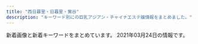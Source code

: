 ```yaml
---
title: "西日暮里・日暮里・鶯谷"
description: "キーワード別にの巨乳アジアン・チャイナエステ嬢情報をまとめました。"
---
```


新着画像と新着キーワードをまとめています。
2021年03月24日の情報です。

<DmmAffiliateIns />
<KeywordTable
  shops={
    [
    {
        "keywords": {},
        "url": "http://www.relax-mirai.info/",
        "img_links": [
            "http://www.relax-mirai.info/images/info02.jpg",
            "http://www.relax-mirai.info/images/info01.jpg",
            "http://www.relax-mirai.info/gals/risa1.jpg",
            "http://www.relax-mirai.info/images/m02.jpg",
            "http://www.relax-mirai.info/images/m03.jpg",
            "http://www.relax-mirai.info/images/qr.jpg",
            "http://www.relax-mirai.info/images/risa1.jpg",
            "http://www.relax-mirai.info/gals/kaka1.jpg",
            "http://www.relax-mirai.info/images/sayuri1.jpg",
            "http://www.relax-mirai.info/i/images/sayuri1.jpg",
            "http://www.relax-mirai.info/images/m04.jpg",
            "http://www.relax-mirai.info/images/momo1.jpg",
            "http://www.relax-mirai.info/gals/emi1.jpg",
            "http://www.relax-mirai.info/gals/aki1.jpg",
            "http://www.relax-mirai.info/i/images/momo1.jpg",
            "http://www.relax-mirai.info/i/120/sayuri1.jpg"
        ],
        "station": "\u65e5\u66ae\u91cc\u99c5\u6771\u53e3",
        "name": "\u672a\u6765"
    },
    {
        "station": "JR\u65e5\u66ae\u91cc\u99c5",
        "url": "http://www.night.ne.jp/tokyo/hayasi/",
        "name": "\u6797\u30de\u30c3\u30b5\u30fc\u30b8",
        "keywords": {},
        "img_links": [
            "http://www.night.ne.jp/tokyo/hayasi/img/view_6.jpg",
            "http://www.night.ne.jp/_format/P/img/over_msg_01.jpg",
            "http://www.night.ne.jp/nightnet/img/16.jpg",
            "http://www.night.ne.jp/tokyo/hayasi/img/view_3.jpg",
            "http://www.night.ne.jp/nightnet/img/2.jpg",
            "http://www.night.ne.jp/nightnet/img/17.jpg",
            "http://www.night.ne.jp/tokyo/hayasi/img/index_view.jpg",
            "http://www.night.ne.jp/nightnet/img/1.jpg",
            "http://www.night.ne.jp/nightnet/img/14.jpg",
            "http://www.night.ne.jp/_format/W/img/whats_view.jpg",
            "http://www.night.ne.jp/nightnet/img/7.jpg",
            "http://www.night.ne.jp/_format/P/img/over_msg_02.jpg",
            "http://www.night.ne.jp/nightnet/img/11.jpg",
            "http://www.night.ne.jp/tokyo/hayasi/img/view_5.jpg",
            "http://www.night.ne.jp/tokyo/hayasi/img/view_2.jpg",
            "http://www.night.ne.jp/tokyo/hayasi/img/view_4.jpg",
            "http://www.night.ne.jp/_format/P/img/index_enter_1.jpg",
            "http://www.night.ne.jp/nightnet/img/8.jpg",
            "http://www.night.ne.jp/tokyo/hayasi/img/index_top.jpg",
            "http://www.night.ne.jp/nightnet/img/13.jpg",
            "http://www.night.ne.jp/nightnet/img/15.jpg",
            "http://www.night.ne.jp/_format/P/img/whats_news.jpg",
            "http://www.night.ne.jp/nightnet/img/3.jpg",
            "http://www.night.ne.jp/nightnet/img/12a.jpg",
            "http://www.night.ne.jp/tokyo/hayasi/img/index.jpg",
            "http://www.night.ne.jp/nightnet/img/10.jpg",
            "http://www.night.ne.jp/tokyo/hayasi/img_staff/g_7181.jpg",
            "http://www.night.ne.jp/nightnet/img/4.jpg",
            "http://www.night.ne.jp/tokyo/hayasi/img/qr_code.jpg",
            "http://www.night.ne.jp/tokyo/hayasi/img/view_1.jpg",
            "http://www.night.ne.jp/nightnet/img/9.jpg",
            "http://www.night.ne.jp/nightnet/img/6.jpg",
            "http://www.night.ne.jp/nightnet/img/5.jpg"
        ]
    },
    {
        "station": "JR\u9daf\u8c37\u99c5\u5317\u53e3",
        "name": "\u30e9\u30d4\u30b9",
        "url": "http://lapis.tyo.cm/",
        "img_links": [
            "http://lapis.tyo.cm/photos/sites/75/2021/01/2021010407562290.jpg",
            "http://lapis.tyo.cm/photos/sites/75/2021/01/2021010407562324.jpg",
            "http://lapis.tyo.cm/images/s_blog.jpg",
            "http://lapis.tyo.cm/images/nbj3.jpg",
            "http://lapis.tyo.cm/photos/sites/75/2021/01/2021010407562482.jpg",
            "http://lapis.tyo.cm/images/pick_bj3.jpg",
            "http://lapis.tyo.cm/images/nbj1.jpg",
            "http://lapis.tyo.cm/images/mobile.jpg",
            "http://lapis.tyo.cm/photos/sites/75/2021/01/2021010407562697.jpg",
            "http://lapis.tyo.cm/images/s_staff.jpg",
            "http://lapis.tyo.cm/images/new.jpg",
            "http://lapis.tyo.cm/images/pick_bj1.jpg",
            "http://lapis.tyo.cm/images/top.png",
            "http://lapis.tyo.cm/images/s_face.jpg",
            "http://lapis.tyo.cm/images/s_link.jpg",
            "http://lapis.tyo.cm/images/s_pick.jpg"
        ],
        "keywords": {
            "87": 4,
            "83": 4,
            "86": 8,
            "D": 16
        }
    },
    {
        "name": "\u3075\u308f\u3075\u308f",
        "img_links": [
            "http://flowerscent.este.work/2/uploadimg/1600260826.jpg",
            "http://flowerscent.este.work/2/uploadimg/1616469849.jpg",
            "http://flowerscent.este.work/2/uploadimg/1599833697.jpg",
            "http://flowerscent.este.work/head_1_4691_1553674270167089.png",
            "http://flowerscent.este.work/head_2_4691_1553674270815382.png",
            "http://flowerscent.este.work/head_3_4691_1556258938113847.png"
        ],
        "station": "JR\u897f\u65e5\u66ae\u91cc\u99c5",
        "url": "http://flowerscent.este.work/",
        "keywords": {
            "86": 24,
            "83": 36,
            "87": 12,
            "C": 36,
            "E": 12,
            "D": 24
        }
    },
    {
        "keywords": {
            "C": 6
        },
        "name": "\u7e01",
        "img_links": [
            "http://www.en-nippori.net/image/therapist/03.jpg",
            "http://www.en-nippori.net/image/mainparts/images/navi01_07.jpg",
            "http://www.en-nippori.net/image/mainparts/main.jpg",
            "http://www.en-nippori.net/image/index/top.jpg",
            "http://www.en-nippori.net/image/therapist/02.jpg",
            "http://www.en-nippori.net/image/mainparts/images/navi01_06.jpg",
            "http://www.en-nippori.net/image/therapist/01.jpg",
            "http://www.en-nippori.net/image/mainparts/images/navi01_04.jpg",
            "http://www.en-nippori.net/image/mainparts/images/navi01_03.jpg",
            "http://www.en-nippori.net/image/therapist/06.jpg",
            "http://www.en-nippori.net/image/therapist/04.jpg",
            "http://www.en-nippori.net/image/mainparts/images/navi01_05.jpg",
            "http://www.en-nippori.net/image/mainparts/images/navi01_02.jpg"
        ],
        "station": "JR\u65e5\u66ae\u91cc\u99c5\u6771\u53e3",
        "url": "http://www.en-nippori.net/"
    },
    {
        "name": "\u30bd\u30d5\u30a3\u30a2",
        "station": "JR\u65e5\u66ae\u91cc\u99c5\u5357\u53e3",
        "img_links": [
            "https://www.sofia-est.com/img/material/mob_t1.jpg",
            "https://www.sofia-est.com/img/girl/main/s97_1.jpg",
            "https://www.sofia-est.com/img/material/movie20141210.jpg",
            "https://www.sofia-est.com/img/girl/thumb/s111_1.jpg",
            "https://www.sofia-est.com/img/girl/mobilepickup/mobilepickup20200302124127.jpg",
            "https://www.sofia-est.com/img/material/page4_subt1.png",
            "https://www.sofia-est.com/img/material/page6_subt2.png",
            "https://www.sofia-est.com/img/girl/list/s99_list.jpg",
            "https://www.sofia-est.com/img/girl/thumb/s84_2.jpg",
            "https://www.sofia-est.com/img/girl/main/s89_1.jpg",
            "https://www.sofia-est.com/img/material/pagetop_rollout.png",
            "https://www.sofia-est.com/img/girl/thumb/s89_2.jpg",
            "https://www.sofia-est.com/img/girl/main/s85_1.jpg",
            "https://www.sofia-est.com/img/material/top_newface.png",
            "https://www.sofia-est.com/img/material/photo3.jpg",
            "https://www.sofia-est.com/img/girl/main/s99_1.jpg",
            "https://www.sofia-est.com/img/girl/thumb/s94_2.jpg",
            "https://www.sofia-est.com/img/material/gm4_rollout.png",
            "https://www.sofia-est.com/img/material/coursepoint_rev2.png",
            "https://www.sofia-est.com/img/material/gm6_rollout.png",
            "https://www.sofia-est.com/img/material/noimg_b.jpg",
            "https://www.sofia-est.com/img/material/courseoption_rev1.png",
            "https://www.sofia-est.com/img/girl/list/s84_list.jpg",
            "https://www.sofia-est.com/img/girl/thumb/s85_2.jpg",
            "https://www.sofia-est.com/img/material/top_movie.png",
            "https://www.sofia-est.com/img/girl/pickup/pickup20190509222453.jpg",
            "https://www.sofia-est.com/img/material/gm3_rollout.png",
            "https://www.sofia-est.com/img/girl/list/s81_list.jpg",
            "https://www.sofia-est.com/img/girl/main/s55_1.jpg",
            "https://www.sofia-est.com/img/girl/main/s100_1.jpg",
            "https://www.sofia-est.com/img/material/mob_t3.jpg",
            "https://www.sofia-est.com/img/girl/list/s111_list.jpg",
            "https://www.sofia-est.com/img/girl/thumb/s81_3.jpg",
            "https://www.sofia-est.com/img/material/course_tanta1.png",
            "https://www.sofia-est.com/img/material/page5_subt2.png",
            "https://www.sofia-est.com/img/material/mob_m5.jpg",
            "https://www.sofia-est.com/img/girl/list/s94_list.jpg",
            "https://www.sofia-est.com/img/girl/list/s108_list.jpg",
            "https://www.sofia-est.com/img/material/hosi5.png",
            "https://www.sofia-est.com/img/material/mob_m1_rev1.jpg",
            "https://www.sofia-est.com/img/girl/main/s84_1.jpg",
            "https://www.sofia-est.com/img/material/mob_t2.jpg",
            "https://www.sofia-est.com/img/material/mob_t4.jpg",
            "https://www.sofia-est.com/img/girl/thumb/s81_4.jpg",
            "https://www.sofia-est.com/img/material/page3_1_subt1.png",
            "https://www.sofia-est.com/img/material/mob_t5.jpg",
            "https://www.sofia-est.com/img/girl/pickup/pickup20191220093702.jpg",
            "https://www.sofia-est.com/img/girl/thumb/s100_1.jpg",
            "https://www.sofia-est.com/img/girl/thumb/s94_1.jpg",
            "https://www.sofia-est.com/img/material/page8_subt2.png",
            "https://www.sofia-est.com/img/girl/list/s85_list.jpg",
            "https://www.sofia-est.com/img/girl/main/s94_1.jpg",
            "https://www.sofia-est.com/img/material/top_kodawari.png",
            "https://www.sofia-est.com/img/material/top_camp.png",
            "https://www.sofia-est.com/img/girl/list/s97_list.jpg",
            "https://www.sofia-est.com/img/girl/list/s56_list.jpg",
            "https://www.sofia-est.com/img/girl/thumb/s81_1.jpg",
            "https://www.sofia-est.com/img/material/photo8.jpg",
            "https://www.sofia-est.com/img/material/top_pickup.png",
            "https://www.sofia-est.com/img/material/page3_subt1.png",
            "https://www.sofia-est.com/img/material/mob_m3_rev1.jpg",
            "https://www.sofia-est.com/img/material/page6_subt1.png",
            "https://www.sofia-est.com/img/material/movie_right_yaji.png",
            "https://www.sofia-est.com/img/material/course_tanta2.png",
            "https://www.sofia-est.com/img/material/gm5_rollout.png",
            "https://www.sofia-est.com/img/material/page8_subt1.png",
            "https://www.sofia-est.com/img/girl/main/s108_1.jpg",
            "https://www.sofia-est.com/img/girl/thumb/s92_2.jpg",
            "https://www.sofia-est.com/img/girl/thumb/s55_1.jpg",
            "https://www.sofia-est.com/img/material/photo1.jpg",
            "https://www.sofia-est.com/img/material/photo7.jpg",
            "https://www.sofia-est.com/img/material/gm2_rollout.png",
            "https://www.sofia-est.com/img/material/iph.png",
            "https://www.sofia-est.com/img/girl/list/s92_list.jpg",
            "https://www.sofia-est.com/img/material/photo2.jpg",
            "https://www.sofia-est.com/img/material/noimg_m.jpg",
            "https://www.sofia-est.com/img/material/photobig.jpg",
            "https://www.sofia-est.com/img/material/movie_left_yaji.png",
            "https://www.sofia-est.com/img/girl/list/s55_list.jpg",
            "https://www.sofia-est.com/img/girl/thumb/s81_2.jpg",
            "https://www.sofia-est.com/img/material/mob_m2_rev1.jpg",
            "https://www.sofia-est.com/img/girl/pickup/pickup20200111122329.jpg",
            "https://www.sofia-est.com/img/material/sd_rt_btn.png",
            "https://www.sofia-est.com/img/material/page7_subt1.png",
            "https://www.sofia-est.com/img/material/top_news.png",
            "https://www.sofia-est.com/img/girl/thumb/s85_1.jpg",
            "https://www.sofia-est.com/img/girl/thumb/s57_1.jpg",
            "https://www.sofia-est.com/img/girl/thumb/s84_1.jpg",
            "https://www.sofia-est.com/img/material/top_infomation.png",
            "https://www.sofia-est.com/img/girl/thumb/s55_2.jpg",
            "https://www.sofia-est.com/img/material/page5_subt1.png",
            "https://www.sofia-est.com/img/girl/main/s111_1.jpg",
            "https://www.sofia-est.com/img/girl/thumb/s81_5.jpg",
            "https://www.sofia-est.com/img/girl/thumb/s92_1.jpg",
            "https://www.sofia-est.com/img/material/photo5.jpg",
            "https://www.sofia-est.com/img/material/page3_1_subt2.png",
            "https://www.sofia-est.com/img/girl/pickup/pickup20191220093623.jpg",
            "https://www.sofia-est.com/img/girl/thumb/s85_3.jpg",
            "https://www.sofia-est.com/img/girl/thumb/s97_2.jpg",
            "https://www.sofia-est.com/img/material/top_twitter.png",
            "https://www.sofia-est.com/img/material/top_about.png",
            "https://www.sofia-est.com/img/girl/main/s57_1.jpg",
            "https://www.sofia-est.com/img/girl/thumb/s89_1.jpg",
            "https://www.sofia-est.com/img/material/photo4.jpg",
            "https://www.sofia-est.com/img/material/movieicon.png",
            "https://www.sofia-est.com/img/what/coupon202009.png",
            "https://www.sofia-est.com/img/girl/list/s89_list.jpg",
            "https://www.sofia-est.com/img/material/doublecourse_rev1.png",
            "https://www.sofia-est.com/img/girl/thumb/s100_2.jpg",
            "https://www.sofia-est.com/img/top/topslide20150918.jpg",
            "https://www.sofia-est.com/img/girl/main/s81_1.jpg",
            "https://www.sofia-est.com/img/material/mobileqr.png",
            "https://www.sofia-est.com/img/material/page2_subt1.png",
            "https://www.sofia-est.com/img/girl/thumb/s99_2.jpg",
            "https://www.sofia-est.com/img/top/topslide20141211.jpg",
            "https://www.sofia-est.com/img/material/page4_subt2.png",
            "https://www.sofia-est.com/img/girl/thumb/s99_1.jpg",
            "https://www.sofia-est.com/img/material/phototxt.jpg",
            "https://www.sofia-est.com/img/material/yakusoku.png",
            "https://www.sofia-est.com/img/banner/koko_120x60.png",
            "https://www.sofia-est.com/img/girl/thumb/s108_1.jpg",
            "https://www.sofia-est.com/img/girl/thumb/s97_1.jpg",
            "https://www.sofia-est.com/img/top/topslide20141210.jpg",
            "https://www.sofia-est.com/img/material/photo6.jpg",
            "https://www.sofia-est.com/img/material/mob_m4.jpg",
            "https://www.sofia-est.com/img/material/page6_subt3.png",
            "https://www.sofia-est.com/img/material/top_kodawariimg1.jpg",
            "https://www.sofia-est.com/img/girl/main/s92_1.jpg",
            "https://www.sofia-est.com/img/girl/list/s100_list.jpg",
            "https://www.sofia-est.com/img/girl/list/s57_list.jpg",
            "https://www.sofia-est.com/img/material/mob_youtube.png",
            "https://www.sofia-est.com/img/girl/thumb/s55_3.jpg",
            "https://www.sofia-est.com/img/material/gm1_rollout.png"
        ],
        "keywords": {
            "G": 1,
            "\u30bb\u30af\u30b7\u30fc": 17,
            "E": 1,
            "\u30c0\u30a4\u30ca\u30de\u30a4\u30c8": 1
        },
        "url": "https://www.sofia-est.com/"
    },
    {
        "keywords": {},
        "url": "http://es-minami.com/",
        "name": "\u307f\u306a\u307f",
        "station": "JR\u65e5\u66ae\u91cc\u99c5\u6771\u53e3",
        "img_links": [
            "http://es-minami.com/img/sayuri1.jpg",
            "http://es-minami.com/gals/sayuri2.jpg",
            "http://www.es-minami.com/img/mika1.jpg",
            "http://es-minami.com/images/sayuri1.jpg",
            "http://www.es-minami.com/gals/yuki1.jpg",
            "http://www.es-minami.com/img/nana1.jpg",
            "http://es-minami.com/images/mika2.jpg",
            "http://www.es-minami.com/gals/riri1.jpg",
            "http://es-minami.com/gals/mika2.jpg",
            "http://www.es-minami.com/images/mika1.jpg",
            "http://www.es-minami.com/images/rika1.jpg",
            "http://es-minami.com/images/pick_staff6.jpg",
            "http://www.es-minami.com/images/staff-bar.png",
            "http://www.es-minami.com/img/riri1.jpg",
            "http://es-minami.com/images/mobole.png",
            "http://www.es-minami.com/images/news.png",
            "http://www.es-minami.com/gals/rika1.jpg",
            "http://www.es-minami.com/images/pick_staff6.jpg",
            "http://es-minami.com/img/mika1.jpg",
            "http://es-minami.com/gals/nana1.jpg",
            "http://www.es-minami.com/gals/sayuri1.jpg",
            "http://www.es-minami.com/images/sayuri2.jpg",
            "http://es-minami.com/gals/rika1.jpg",
            "http://www.es-minami.com/images/riri1.jpg",
            "http://www.es-minami.com/images/sayuri1.jpg",
            "http://es-minami.com/images/news.png",
            "http://es-minami.com/img/riri1.jpg",
            "http://www.es-minami.com/gals/mika1.jpg",
            "http://es-minami.com/img/nana1.jpg",
            "http://es-minami.com/images/rika1.jpg",
            "http://www.es-minami.com/gals/nana1.jpg",
            "http://www.es-minami.com/img/sayuri1.jpg",
            "http://es-minami.com/images/sayuri2.jpg",
            "http://es-minami.com/gals/yuki1.jpg",
            "http://es-minami.com/img/yuki1.jpg",
            "http://es-minami.com/img/sayuri2.jpg",
            "http://www.es-minami.com/gals/sakura1.jpg",
            "http://www.es-minami.com/gals/sayuri2.jpg",
            "http://es-minami.com/gals/mika1.jpg",
            "http://es-minami.com/gals/riri1.jpg",
            "http://www.es-minami.com/images/mobole.png",
            "http://es-minami.com/img/mika2.jpg",
            "http://www.es-minami.com/img/yuki1.jpg",
            "http://es-minami.com/images/nana1.jpg",
            "http://es-minami.com/images/riri1.jpg",
            "http://www.es-minami.com/images/mika2.jpg",
            "http://www.es-minami.com/img/sayuri2.jpg",
            "http://es-minami.com/gals/sakura1.jpg",
            "http://www.es-minami.com/images/nana1.jpg",
            "http://es-minami.com/images/yuki1.jpg",
            "http://www.es-minami.com/images/yuki1.jpg",
            "http://es-minami.com/images/staff-bar.png",
            "http://www.es-minami.com/gals/mika2.jpg",
            "http://es-minami.com/images/mika1.jpg",
            "http://es-minami.com/gals/sayuri1.jpg",
            "http://www.es-minami.com/img/mika2.jpg"
        ]
    },
    {
        "img_links": [
            "http://esthe-aroma.red/images/news.png",
            "http://esthe-aroma.red/images/cg04.jpg",
            "http://esthe-aroma.red/images/imm.jpg",
            "http://esthe-aroma.red/images/cg10.jpg",
            "http://esthe-aroma.red/images/cg06.jpg",
            "http://esthe-aroma.red/images/precau.png",
            "http://esthe-aroma.red/images/cg02.jpg",
            "http://esthe-aroma.red/images/evetop.png",
            "http://esthe-aroma.red/images/r2.jpg",
            "http://esthe-aroma.red/images/sruru.jpg",
            "http://esthe-aroma.red/images/cg07.jpg",
            "http://esthe-aroma.red/images/rec.png",
            "http://esthe-aroma.red/images/cg09.jpg",
            "http://esthe-aroma.red/link/menlog.jpg",
            "http://esthe-aroma.red/images/kan.jpg",
            "http://esthe-aroma.red/images/r4.jpg",
            "http://esthe-aroma.red/images/staff_s.png",
            "http://esthe-aroma.red/images/top.png",
            "http://esthe-aroma.red/images/cg03.jpg",
            "http://esthe-aroma.red/images/r3.jpg",
            "http://esthe-aroma.red/images/r1.jpg"
        ],
        "url": "http://esthe-aroma.red/",
        "keywords": {
            "D": 6,
            "E": 1,
            "86": 7
        },
        "name": "\u548c\u5408 \u308f\u3054\u3046",
        "station": "JR\u65e5\u66ae\u91cc\u99c5\u6771\u53e3"
    },
    {
        "img_links": [
            "http://www.ai-lian.work/images/tel.jpg",
            "http://www.ai-lian.work/images/2.jpg",
            "http://www.ai-lian.work/images/ta.jpg",
            "http://www.ai-lian.work/images/news.jpg",
            "http://www.ai-lian.work/images/staff_t.jpg",
            "http://www.ai-lian.work/images/3.jpg",
            "http://www.ai-lian.work/images/interior_t.jpg",
            "http://www.ai-lian.work/images/rec1.jpg",
            "http://www.ai-lian.work/img/saya1.jpg",
            "http://www.ai-lian.work/images/mobile.jpg",
            "http://www.ai-lian.work/img/yui1.jpg",
            "http://www.ai-lian.work/img/aya1.jpg",
            "http://www.ai-lian.work/images/int1.jpg",
            "http://www.ai-lian.work/images/line.png",
            "http://www.ai-lian.work/images/sys1.jpg",
            "http://www.ai-lian.work/images/head.jpg",
            "http://www.ai-lian.work/images/int2.jpg",
            "http://www.ai-lian.work/images/1.jpg"
        ],
        "url": "http://www.ai-lian.work/",
        "station": "JR\u9daf\u8c37\u99c5\u5317\u53e3",
        "keywords": {},
        "name": "\u5fc3\u7f8e"
    },
    {
        "name": "\u306f\u305f\u3061",
        "keywords": {
            "E": 6,
            "D": 48,
            "F": 3,
            "C": 18,
            "86": 20,
            "94": 3,
            "85": 16
        },
        "img_links": [
            "http://www.mac-riraku106.xyz/uploads/190723/30-1.jpg",
            "http://www.mac-riraku106.xyz/uploads/191128/1-19112Q3111UF.jpg",
            "http://www.mac-riraku106.xyz/uploads/200325/1-2003251H340B9.jpg",
            "http://www.mac-riraku106.xyz/uploads/190723/23-3.jpg",
            "http://www.mac-riraku106.xyz/uploads/200501/1-200501145002a7.jpg",
            "http://www.mac-riraku106.xyz/uploads/200608/1-20060Q02506204.jpg",
            "http://www.mac-riraku106.xyz/uploads/190723/23-1.jpg",
            "http://www.mac-riraku106.xyz/uploads/200608/1-20060Q0251EY.jpg",
            "http://www.mac-riraku106.xyz/uploads/200317/1-20031G44235R7.jpg",
            "http://www.mac-riraku106.xyz/uploads/191128/1-19112Q31009521.jpg",
            "http://www.mac-riraku106.xyz/uploads/191219/1-19121912423J29.jpg",
            "http://www.mac-riraku106.xyz/uploads/190723/21-1.jpg",
            "http://www.mac-riraku106.xyz/uploads/190723/34-1.jpg",
            "http://www.mac-riraku106.xyz/uploads/200310/1-20031013091I08.jpg",
            "http://www.mac-riraku106.xyz/static/picture/call.png",
            "http://www.mac-riraku106.xyz/uploads/191128/1-19112Q3102OP.jpg",
            "http://www.mac-riraku106.xyz/uploads/190906/1-1ZZ612503C39.jpg",
            "http://www.mac-riraku106.xyz/uploads/190926/1-1Z926131T2408.jpg",
            "http://www.mac-riraku106.xyz/uploads/190723/1-2.jpg",
            "http://www.mac-riraku106.xyz/static/picture/top-img02.png",
            "http://www.mac-riraku106.xyz/uploads/200501/1-200501125300127.jpg",
            "http://www.mac-riraku106.xyz/static/picture/1.jpg",
            "http://www.mac-riraku106.xyz/static/picture/tel.png",
            "http://www.mac-riraku106.xyz/uploads/190906/1-1ZZ6125225A4.jpg",
            "http://www.mac-riraku106.xyz/uploads/200801/1-200P1110A4M2.jpg",
            "http://www.mac-riraku106.xyz/uploads/200501/1-200501125159161.jpg",
            "http://www.mac-riraku106.xyz/uploads/200501/1-200501125150516.jpg",
            "http://www.mac-riraku106.xyz/static/picture/top-img09.png",
            "http://www.mac-riraku106.xyz/uploads/200801/1-200P1110631926.jpg",
            "http://www.mac-riraku106.xyz/uploads/200317/1-20031G4420c38.jpg",
            "http://www.mac-riraku106.xyz/static/picture/michi01.png",
            "http://www.mac-riraku106.xyz/uploads/200310/1-200310130Z0421.jpg",
            "http://www.mac-riraku106.xyz/uploads/190723/10-2.jpg",
            "http://www.mac-riraku106.xyz/uploads/191106/1-191106092J62Y.jpg",
            "http://www.mac-riraku106.xyz/uploads/200310/1-200310130925920.jpg",
            "http://www.mac-riraku106.xyz/uploads/200317/1-20031G44220J0.jpg",
            "http://www.mac-riraku106.xyz/uploads/190723/23-2.jpg",
            "http://www.mac-riraku106.xyz/static/picture/top-img03.png",
            "http://www.mac-riraku106.xyz/uploads/190723/33-1.jpg",
            "http://www.mac-riraku106.xyz/uploads/200818/1-200QQ554231G.jpg",
            "http://www.mac-riraku106.xyz/uploads/191008/1-19100Q5451M20.jpg",
            "http://www.mac-riraku106.xyz/uploads/191209/1-191209123459153.jpg",
            "http://www.mac-riraku106.xyz/uploads/190723/1-1.jpg",
            "http://www.mac-riraku106.xyz/uploads/200325/1-2003251H312V4.jpg",
            "http://www.mac-riraku106.xyz/uploads/191106/1-191106092S0357.jpg",
            "http://www.mac-riraku106.xyz/uploads/190926/1-1Z926131R6102.jpg",
            "http://www.mac-riraku106.xyz/uploads/200818/1-200QQ5535E92.jpg",
            "http://www.mac-riraku106.xyz/static/picture/top-img01.png",
            "http://www.mac-riraku106.xyz/uploads/191008/1-19100Q5453V63.jpg",
            "http://www.mac-riraku106.xyz/uploads/191209/1-1912091229204E.jpg",
            "http://www.mac-riraku106.xyz/static/picture/michi02.png",
            "http://www.mac-riraku106.xyz/uploads/200501/1-200501125251121.jpg",
            "http://www.mac-riraku106.xyz/uploads/200501/1-200501144951148.jpg",
            "http://www.mac-riraku106.xyz/uploads/190826/1-1ZR6144611E0.jpg",
            "http://www.mac-riraku106.xyz/uploads/200801/1-200P1110412514.jpg",
            "http://www.mac-riraku106.xyz/uploads/200818/1-200QQ55415J4.jpg",
            "http://www.mac-riraku106.xyz/uploads/191209/1-191209122ZY50.jpg",
            "http://www.mac-riraku106.xyz/uploads/190826/1-1ZR614462Qa.jpg",
            "http://www.mac-riraku106.xyz/uploads/190723/25-1.jpg",
            "http://www.mac-riraku106.xyz/uploads/200501/1-200501145011C2.jpg",
            "http://www.mac-riraku106.xyz/uploads/191219/1-191219124141563.jpg",
            "http://www.mac-riraku106.xyz/uploads/191106/1-191106092T0531.jpg",
            "http://www.mac-riraku106.xyz/uploads/190723/10-1.jpg",
            "http://www.mac-riraku106.xyz/static/picture/2.jpg"
        ],
        "url": "http://www.mac-riraku106.xyz/",
        "station": "JR\u65e5\u66ae\u91cc\u99c5\u5357\u53e3"
    },
    {
        "url": "http://www.hohoemi.es-relax.info/",
        "img_links": [
            "http://www.hohoemi.es-relax.info/i/room/r04.jpg",
            "http://www.hohoemi.es-relax.info/images/img04.jpg",
            "http://www.hohoemi.es-relax.info/images/r05.jpg",
            "http://www.hohoemi.es-relax.info/i/room/r02.jpg",
            "http://www.hohoemi.es-relax.info/i/room/r01.jpg",
            "http://www.hohoemi.es-relax.info/gals/yuri1.jpg",
            "http://www.hohoemi.es-relax.info/gals/nanami1.jpg",
            "http://www.hohoemi.es-relax.info/images/img03.jpg",
            "http://www.hohoemi.es-relax.info/images/img02.jpg",
            "http://www.hohoemi.es-relax.info/gals/nana1.jpg",
            "http://www.hohoemi.es-relax.info/images/r01.jpg",
            "http://www.hohoemi.es-relax.info/gals/karin1.jpg",
            "http://www.hohoemi.es-relax.info/images/r04.jpg",
            "http://www.hohoemi.es-relax.info/gals/monika1.jpg",
            "http://www.hohoemi.es-relax.info/images/newsbar.jpg",
            "http://www.hohoemi.es-relax.info/gals/yuyu1.jpg",
            "http://www.hohoemi.es-relax.info/images/162-1.jpg",
            "http://www.hohoemi.es-relax.info/gals/mirai1.jpg",
            "http://www.hohoemi.es-relax.info/gals/egao1.jpg",
            "http://www.hohoemi.es-relax.info/images/nanami1.jpg",
            "http://www.hohoemi.es-relax.info/images/r02.jpg",
            "http://www.hohoemi.es-relax.info/gals/rika1.jpg",
            "http://www.hohoemi.es-relax.info/i/room/r03.jpg",
            "http://www.hohoemi.es-relax.info/images/r03.jpg"
        ],
        "name": "\u307b\u307b\u3048\u307f",
        "station": "JR\u897f\u65e5\u66ae\u91cc\u99c5",
        "keywords": {}
    },
    {
        "keywords": {},
        "name": "\u685c\u306e\u5bb6",
        "station": "JR\u9daf\u8c37\u99c5\u5317\u53e3",
        "url": "http://www.es-ms.work/",
        "img_links": [
            "http://www.es-ms.work/images/sys.jpg",
            "http://www.es-ms.work/images/staff_t.jpg",
            "http://www.es-ms.work/images/tg.jpg",
            "http://www.es-ms.work/images/3.jpg",
            "http://www.es-ms.work/images/news.jpg",
            "http://www.es-ms.work/images/interior_t.jpg",
            "http://www.es-ms.work/img/rina1.jpg",
            "http://www.es-ms.work/staff/kaya.jpg",
            "http://www.es-ms.work/staff/rina.jpg",
            "http://www.es-ms.work/img/kaya1.jpg",
            "http://www.es-ms.work/images/int2.jpg",
            "http://www.es-ms.work/images/int1.jpg",
            "http://www.es-ms.work/images/rec2.jpg",
            "http://www.es-ms.work/images/ac1.jpg",
            "http://www.es-ms.work/images/rec1.jpg",
            "http://www.es-ms.work/images/1.jpg",
            "http://www.es-ms.work/images/s1.png",
            "http://www.es-ms.work/img/sayuri1.jpg",
            "http://www.es-ms.work/images/2.jpg",
            "http://www.es-ms.work/images/head.jpg",
            "http://www.es-ms.work/staff/sayuri.jpg"
        ]
    },
    {
        "keywords": {
            "87": 1,
            "85": 1,
            "D": 9,
            "E": 1,
            "84": 2,
            "C": 1,
            "86": 7
        },
        "url": "http://chou.ies.bz/",
        "station": "JR\u897f\u65e5\u66ae\u91cc\u99c5",
        "img_links": [
            "http://chou.ies.bz/photos/sites/85/2020/10/2020100610370157.jpg",
            "http://chou.ies.bz/photos/sites/85/2019/07/2019070509385227.jpg",
            "http://chou.ies.bz/images/s_news.png",
            "http://chou.ies.bz/photos/sites/85/2019/06/2019062803491517.jpg",
            "http://chou.ies.bz/photos/sites/85/2019/07/2019070106333414.jpg",
            "http://chou.ies.bz/images/s3.png",
            "http://chou.ies.bz/photos/sites/85/2019/12/2019120602315853.jpg",
            "http://chou.ies.bz/photos/sites/85/2019/07/2019070106330942.jpg",
            "http://chou.ies.bz/images/mobile.png",
            "http://chou.ies.bz/photos/sites/85/2019/07/2019070106320474.jpg",
            "http://chou.ies.bz/photos/sites/85/2020/10/2020100610383828.jpg",
            "http://chou.ies.bz/photos/sites/85/2020/12/2020120204265615.jpg",
            "http://chou.ies.bz/images/n3.png",
            "http://chou.ies.bz/images/n1.jpg",
            "http://chou.ies.bz/images/top.png",
            "http://chou.ies.bz/images/s_link.png",
            "http://chou.ies.bz/images/s1.png",
            "http://chou.ies.bz/photos/sites/85/2020/12/2020120204150858.jpg",
            "http://chou.ies.bz/images/s_staff.jpg",
            "http://chou.ies.bz/photos/sites/85/2020/12/2020121802483415.jpg",
            "http://chou.ies.bz/images/s_pick.png",
            "http://chou.ies.bz/photos/sites/85/2019/07/2019070106340260.jpg"
        ],
        "name": "\u706f\u308a\u5c4b"
    },
    {
        "name": "\u9e97\u4eba",
        "station": "JR\u65e5\u66ae\u91cc\u99c5\u6771\u53e3",
        "img_links": [],
        "url": "http://reijin.xyz.mn/",
        "keywords": {}
    },
    {
        "url": "https://mominoki.tyo.ac/",
        "station": "\u753a\u5c4b\u99c51\u756a\u51fa\u53e3",
        "name": "\u3082\u307f\u306e\u6728",
        "keywords": {
            "85": 12,
            "D": 24,
            "C": 15,
            "86": 4,
            "87": 8,
            "E": 4,
            "83": 4
        },
        "img_links": [
            "https://mominoki.tyo.ac/images/themes/pink/mobile.jpg",
            "https://mominoki.tyo.ac/images/themes/pink/s_news.png",
            "https://mominoki.tyo.ac/photos/sites/41/2021/03/202103150746598.jpg",
            "https://mominoki.tyo.ac/images/room1.jpg",
            "https://mominoki.tyo.ac/images/themes/pink/no2.png",
            "https://mominoki.tyo.ac/images/themes/pink/r3.jpg",
            "https://mominoki.tyo.ac/images/room3.jpg",
            "https://mominoki.tyo.ac/photos/sites/41/2021/03/202103150747058.jpg",
            "https://mominoki.tyo.ac/photos/sites/41/2020/09/2020092810535583.jpg",
            "https://mominoki.tyo.ac/photos/sites/41/2020/09/2020092804344859.jpg",
            "https://mominoki.tyo.ac/images/themes/pink/s_staff.png",
            "https://mominoki.tyo.ac/images/themes/pink/no1.png",
            "https://mominoki.tyo.ac/photos/sites/41/2020/09/2020092804344750.jpg",
            "https://mominoki.tyo.ac/images/themes/pink/s_ranking.png",
            "https://mominoki.tyo.ac/photos/sites/41/2020/09/2020092804344656.jpg",
            "https://mominoki.tyo.ac/photos/sites/41/2020/11/2020111401222038.jpg",
            "https://mominoki.tyo.ac/images/themes/pink/s_link.png",
            "https://mominoki.tyo.ac/images/room2.jpg",
            "https://mominoki.tyo.ac/images/themes/pink/s_pickup.png",
            "https://mominoki.tyo.ac/images/themes/pink/line.png",
            "https://mominoki.tyo.ac/photos/sites/41/2020/09/2020092801595154.jpg",
            "https://mominoki.tyo.ac/images/room4.jpg",
            "https://mominoki.tyo.ac/images/themes/pink/s_newface.png"
        ]
    },
    {
        "img_links": [
            "http://momo.tyo.cm/images/tit_com01.png",
            "http://momo.tyo.cm/photos/sites/53/2021/02/2021021607405882.jpg",
            "http://momo.tyo.cm/images/tit_com.png",
            "http://momo.tyo.cm/images/tit05.png",
            "http://momo.tyo.cm/images/border01.png",
            "http://momo.tyo.cm/images/tit_com03.png",
            "http://momo.tyo.cm/images/border02.png",
            "http://momo.tyo.cm/images/tit04.png",
            "http://momo.tyo.cm/images/tit_link01.png",
            "http://momo.tyo.cm/images/nav_link05.png",
            "http://momo.tyo.cm/images/tit_com04.png",
            "http://momo.tyo.cm/images/nav_link01.png",
            "http://momo.tyo.cm/images/news.png",
            "http://momo.tyo.cm/images/tit_com02.png",
            "http://momo.tyo.cm/images/pagetop.png",
            "http://momo.tyo.cm/images/tit03.png",
            "http://momo.tyo.cm/photos/sites/53/2021/02/2021021607405730.jpg",
            "http://momo.tyo.cm/images/nav_link02.png",
            "http://momo.tyo.cm/images/top_slider02.jpg",
            "http://momo.tyo.cm/images/nav_link06.png",
            "http://momo.tyo.cm/images/tit01.png",
            "http://momo.tyo.cm/photos/sites/53/2021/02/2021021607405658.jpg",
            "http://momo.tyo.cm/photos/sites/53/2021/02/2021021607405578.jpg",
            "http://momo.tyo.cm/images/tit02.png",
            "http://momo.tyo.cm/images/tit_com05.png",
            "http://momo.tyo.cm/images/top_slider01.jpg",
            "http://momo.tyo.cm/images/tit_staff.png",
            "http://momo.tyo.cm/images/nav_link04.png",
            "http://momo.tyo.cm/images/bg_pick.png",
            "http://momo.tyo.cm/images/nav_link03.png"
        ],
        "name": "\u6843",
        "url": "http://momo.tyo.cm/",
        "station": "JR\u65e5\u66ae\u91cc\u99c5\u5357\u53e3",
        "keywords": {
            "D": 20,
            "86": 15,
            "85": 5
        }
    },
    {
        "keywords": {
            "87": 3,
            "88": 6,
            "86": 3,
            "C": 13
        },
        "name": "\u6e29\u99a8\u6e2f-\u304a\u3093\u304d\u3087\u3046\u3053\u3046-",
        "url": "http://onkyoukou.tyo.cm/",
        "station": "JR\u897f\u65e5\u66ae\u91cc\u99c5",
        "img_links": [
            "http://onkyoukou.tyo.cm/images/line.jpg",
            "http://onkyoukou.tyo.cm/images/n1.jpg",
            "http://onkyoukou.tyo.cm/photos/sites/88/2017/03/staff1.jpg",
            "http://onkyoukou.tyo.cm/images/s_mobile.jpg",
            "http://onkyoukou.tyo.cm/images/face_bj3.jpg",
            "http://onkyoukou.tyo.cm/images/top.png",
            "http://onkyoukou.tyo.cm/images/acc2.jpg",
            "http://onkyoukou.tyo.cm/images/s_staff1.jpg",
            "http://onkyoukou.tyo.cm/images/acc3.jpg",
            "http://onkyoukou.tyo.cm/images/n3.jpg",
            "http://onkyoukou.tyo.cm/images/face_bj.jpg",
            "http://onkyoukou.tyo.cm/images/s_link.jpg",
            "http://onkyoukou.tyo.cm/images/nbj1.jpg",
            "http://onkyoukou.tyo.cm/images/s_staff.jpg",
            "http://onkyoukou.tyo.cm/photos/sites/88/2017/03/staff4.jpg",
            "http://onkyoukou.tyo.cm/images/s_news.jpg",
            "http://onkyoukou.tyo.cm/images/s_pick.jpg",
            "http://onkyoukou.tyo.cm/images/s_face.jpg",
            "http://onkyoukou.tyo.cm/images/mobile.jpg",
            "http://onkyoukou.tyo.cm/images/nbj3.jpg",
            "http://onkyoukou.tyo.cm/photos/sites/88/2017/03/staff2.jpg",
            "http://onkyoukou.tyo.cm/images/acc1.jpg",
            "http://onkyoukou.tyo.cm/photos/sites/88/2020/03/2020030111163079.jpg"
        ]
    },
    {
        "keywords": {
            "C": 21
        },
        "name": "\u5065\u7f8e\u5802",
        "station": "JR\u9daf\u8c37\u99c5\u5317\u53e3",
        "img_links": [
            "http://es-rlx.com/staff/mai/01.jpg",
            "http://es-rlx.com/staff/minami/01.jpg",
            "http://es-rlx.com/i/files/homeimg.jpg",
            "http://es-rlx.com/staff/yuki/01mb.jpg",
            "http://es-rlx.com/img/ttl_mobile.png",
            "http://es-rlx.com/staff/rumi/01.jpg",
            "http://es-rlx.com/staff/anna/01.jpg",
            "http://es-rlx.com/staff/sakura/01.jpg",
            "http://es-rlx.com/staff/anna/01mb.jpg",
            "http://es-rlx.com/img/access/road01.jpg",
            "http://es-rlx.com/img/ttl_tnew.png",
            "http://es-rlx.com/staff/minami/01mb.jpg",
            "http://es-rlx.com/img/access/road02.jpg",
            "http://es-rlx.com/img/ft_tel.png",
            "http://es-rlx.com/img/ttl_staff.png",
            "http://es-rlx.com/staff/rumi/01mb.jpg",
            "http://es-rlx.com/img/access/kanban.png",
            "http://es-rlx.com/img/ttl_rec.png",
            "http://es-rlx.com/img/access/roaddm.png",
            "http://es-rlx.com/pic/head.png",
            "http://es-rlx.com/pic/top3.jpg",
            "http://es-rlx.com/staff/mai/01mb.jpg",
            "http://es-rlx.com/img/access/road04.jpg",
            "http://es-rlx.com/pic/top2.jpg",
            "http://es-rlx.com/staff/yuki/01.jpg",
            "http://es-rlx.com/img/youtube.jpg",
            "http://es-rlx.com/pic/top1.jpg",
            "http://es-rlx.com/img/access/road03.jpg",
            "http://es-rlx.com/staff/sakura/01mb.jpg"
        ],
        "url": "http://es-rlx.com/"
    }
]
}
/>
<DmmAffiliateScript />
